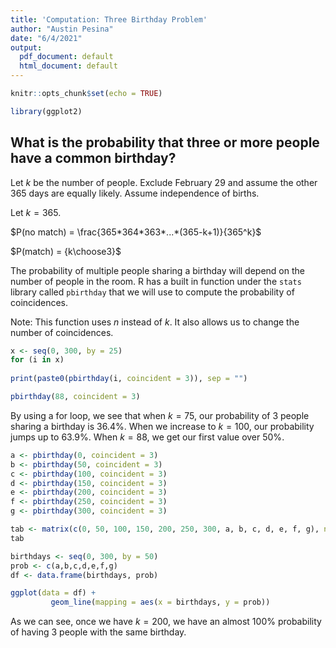 ```yaml
---
title: 'Computation: Three Birthday Problem'
author: "Austin Pesina"
date: "6/4/2021"
output:
  pdf_document: default
  html_document: default
---
```


```r
knitr::opts_chunk$set(echo = TRUE)
```

```r
library(ggplot2)
```

## What is the probability that three or more people have a common birthday?


Let $k$ be the number of people. Exclude February 29 and assume the other 365 days are equally likely. Assume independence of births.

Let $k=365$.

$P(no match) = \frac{365*364*363*...*(365-k+1)}{365^k}$

$P(match) = {k\choose3}$

The probability of multiple people sharing a birthday will depend on the number of people in the room. R has a built in function under the `stats` library called `pbirthday` that we will use to compute the probability of coincidences.

Note: This function uses $n$ instead of $k$. It also allows us to change the number of coincidences.

```r
x <- seq(0, 300, by = 25)
for (i in x) 
  
print(paste0(pbirthday(i, coincident = 3)), sep = "")

pbirthday(88, coincident = 3)
```

By using a for loop, we see that when $k = 75$, our probability of 3 people sharing a birthday is $36.4\%$. When we increase to $k=100$, our probability jumps up to $63.9\%$. When $k=88$, we get our first value over $50\%$.

```r
a <- pbirthday(0, coincident = 3)
b <- pbirthday(50, coincident = 3)
c <- pbirthday(100, coincident = 3)
d <- pbirthday(150, coincident = 3)
e <- pbirthday(200, coincident = 3)
f <- pbirthday(250, coincident = 3)
g <- pbirthday(300, coincident = 3)

tab <- matrix(c(0, 50, 100, 150, 200, 250, 300, a, b, c, d, e, f, g), ncol = 2, byrow = F)
tab

```


```r
birthdays <- seq(0, 300, by = 50)
prob <- c(a,b,c,d,e,f,g)
df <- data.frame(birthdays, prob)

ggplot(data = df) +
         geom_line(mapping = aes(x = birthdays, y = prob))
```

As we can see, once we have $k=200$, we have an almost 100% probability of having 3 people with the same birthday.